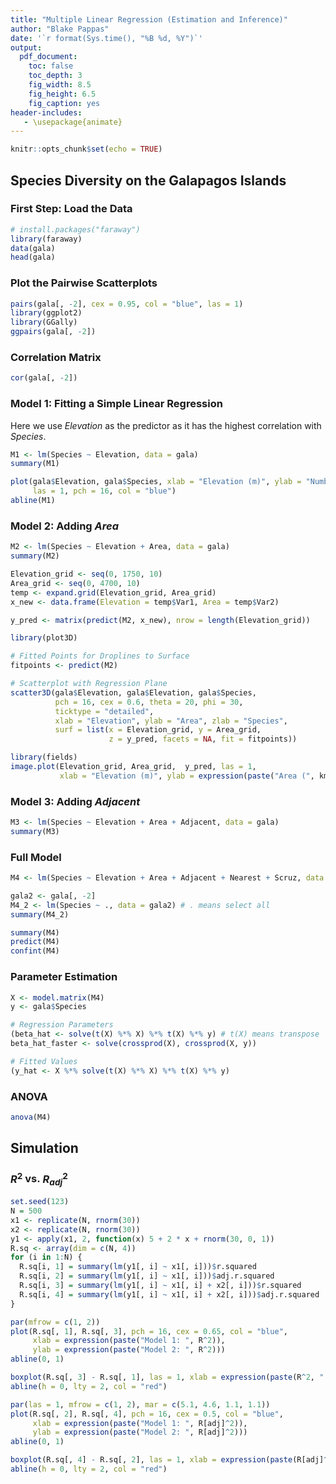 ---
title: "Multiple Linear Regression (Estimation and Inference)"
author: "Blake Pappas"
date: '`r format(Sys.time(), "%B %d, %Y")`'
output:
  pdf_document:
    toc: false
    toc_depth: 3
    fig_width: 8.5
    fig_height: 6.5
    fig_caption: yes
header-includes:
   - \usepackage{animate}
---

```{r setup, include = FALSE}
knitr::opts_chunk$set(echo = TRUE)
```

## Species Diversity on the Galapagos Islands

### First Step: Load the Data

```{r, warning = FALSE}
# install.packages("faraway")
library(faraway)
data(gala)
head(gala)
```

### Plot the Pairwise Scatterplots

```{r, warning = FALSE}
pairs(gala[, -2], cex = 0.95, col = "blue", las = 1)
library(ggplot2)
library(GGally)
ggpairs(gala[, -2])
```

### Correlation Matrix

```{r}
cor(gala[, -2])
```

### Model 1: Fitting a Simple Linear Regression

Here we use *Elevation* as the predictor as it has the highest correlation with *Species*.

```{r}
M1 <- lm(Species ~ Elevation, data = gala)
summary(M1)

plot(gala$Elevation, gala$Species, xlab = "Elevation (m)", ylab = "Number of Plant Species",
     las = 1, pch = 16, col = "blue")
abline(M1)
```

### Model 2: Adding *Area*

```{r, message = FALSE, warning = FALSE}
M2 <- lm(Species ~ Elevation + Area, data = gala)
summary(M2)

Elevation_grid <- seq(0, 1750, 10)
Area_grid <- seq(0, 4700, 10)
temp <- expand.grid(Elevation_grid, Area_grid)
x_new <- data.frame(Elevation = temp$Var1, Area = temp$Var2)

y_pred <- matrix(predict(M2, x_new), nrow = length(Elevation_grid))

library(plot3D)

# Fitted Points for Droplines to Surface
fitpoints <- predict(M2)

# Scatterplot with Regression Plane
scatter3D(gala$Elevation, gala$Elevation, gala$Species,
          pch = 16, cex = 0.6, theta = 20, phi = 30,
          ticktype = "detailed",
          xlab = "Elevation", ylab = "Area", zlab = "Species",
          surf = list(x = Elevation_grid, y = Area_grid,
                      z = y_pred, facets = NA, fit = fitpoints))

library(fields)
image.plot(Elevation_grid, Area_grid,  y_pred, las = 1,
           xlab = "Elevation (m)", ylab = expression(paste("Area (", km^2, ")")))
```

### Model 3: Adding *Adjacent*

```{r}
M3 <- lm(Species ~ Elevation + Area + Adjacent, data = gala)
summary(M3)
```

### Full Model

```{r}
M4 <- lm(Species ~ Elevation + Area + Adjacent + Nearest + Scruz, data = gala)

gala2 <- gala[, -2]
M4_2 <- lm(Species ~ ., data = gala2) # . means select all
summary(M4_2)

summary(M4)
predict(M4)
confint(M4)
```

### Parameter Estimation

```{r}
X <- model.matrix(M4)
y <- gala$Species

# Regression Parameters
(beta_hat <- solve(t(X) %*% X) %*% t(X) %*% y) # t(X) means transpose
beta_hat_faster <- solve(crossprod(X), crossprod(X, y))

# Fitted Values
(y_hat <- X %*% solve(t(X) %*% X) %*% t(X) %*% y)
```

### ANOVA

```{r}
anova(M4)
```


## Simulation

### $R^2$ vs. $R^{2}_{adj}$

```{r}
set.seed(123)
N = 500
x1 <- replicate(N, rnorm(30))
x2 <- replicate(N, rnorm(30))
y1 <- apply(x1, 2, function(x) 5 + 2 * x + rnorm(30, 0, 1))
R.sq <- array(dim = c(N, 4))
for (i in 1:N) {
  R.sq[i, 1] = summary(lm(y1[, i] ~ x1[, i]))$r.squared
  R.sq[i, 2] = summary(lm(y1[, i] ~ x1[, i]))$adj.r.squared
  R.sq[i, 3] = summary(lm(y1[, i] ~ x1[, i] + x2[, i]))$r.squared
  R.sq[i, 4] = summary(lm(y1[, i] ~ x1[, i] + x2[, i]))$adj.r.squared
}

par(mfrow = c(1, 2))
plot(R.sq[, 1], R.sq[, 3], pch = 16, cex = 0.65, col = "blue",
     xlab = expression(paste("Model 1: ", R^2)),
     ylab = expression(paste("Model 2: ", R^2)))
abline(0, 1)

boxplot(R.sq[, 3] - R.sq[, 1], las = 1, xlab = expression(paste(R^2, " Model 2 - Model 1")))
abline(h = 0, lty = 2, col = "red")

par(las = 1, mfrow = c(1, 2), mar = c(5.1, 4.6, 1.1, 1.1))
plot(R.sq[, 2], R.sq[, 4], pch = 16, cex = 0.5, col = "blue",
     xlab = expression(paste("Model 1: ", R[adj]^2)),
     ylab = expression(paste("Model 2: ", R[adj]^2)))
abline(0, 1)

boxplot(R.sq[, 4] - R.sq[, 2], las = 1, xlab = expression(paste(R[adj]^2, " Model 2 - Model 1")))
abline(h = 0, lty = 2, col = "red")
```